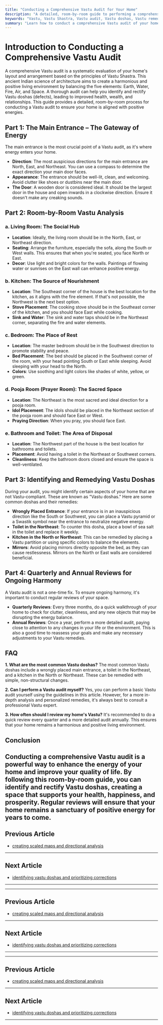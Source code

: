 ```yaml
---
title: "Conducting a Comprehensive Vastu Audit for Your Home"
description: "A detailed, room-by-room guide to performing a comprehensive Vastu audit, including inspection of entrances, room functions, furniture placement, and elemental balance."
keywords: "Vastu, Vastu Shastra, Vastu audit, Vastu doshas, Vastu remedies, Vastu for home, Vastu tips, Vastu consultant, elemental balance, room-by-room Vastu"
summary: "Learn how to conduct a comprehensive Vastu audit of your home with this detailed, room-by-room guide. From the main entrance to the kitchen and bedroom, discover how to identify and remedy Vastu doshas to create a harmonious and positive living environment."
---
```


# Introduction to Conducting a Comprehensive Vastu Audit

A comprehensive Vastu audit is a systematic evaluation of your home's layout and arrangement based on the principles of Vastu Shastra. This ancient Indian science of architecture aims to create a harmonious and positive living environment by balancing the five elements: Earth, Water, Fire, Air, and Space. A thorough audit can help you identify and rectify Vastu doshas (defects), leading to improved health, wealth, and relationships. This guide provides a detailed, room-by-room process for conducting a Vastu audit to ensure your home is aligned with positive energies.

## Part 1: The Main Entrance – The Gateway of Energy

The main entrance is the most crucial point of a Vastu audit, as it's where energy enters your home.

-   **Direction**: The most auspicious directions for the main entrance are North, East, and Northeast. You can use a compass to determine the exact direction your main door faces.
-   **Appearance**: The entrance should be well-lit, clean, and welcoming. Avoid clutter like shoes or dustbins near the main door.
-   **The Door**: A wooden door is considered ideal. It should be the largest door in the house and open inwards in a clockwise direction. Ensure it doesn't make any creaking sounds.

## Part 2: Room-by-Room Vastu Analysis

### a. Living Room: The Social Hub

-   **Location**: Ideally, the living room should be in the North, East, or Northeast direction.
-   **Seating**: Arrange the furniture, especially the sofa, along the South or West walls. This ensures that when you're seated, you face North or East.
-   **Decor**: Use light and bright colors for the walls. Paintings of flowing water or sunrises on the East wall can enhance positive energy.

### b. Kitchen: The Source of Nourishment

-   **Location**: The Southeast corner of the house is the best location for the kitchen, as it aligns with the fire element. If that's not possible, the Northwest is the next best option.
-   **Stove Placement**: The cooking stove should be in the Southeast corner of the kitchen, and you should face East while cooking.
-   **Sink and Water**: The sink and water taps should be in the Northeast corner, separating the fire and water elements.

### c. Bedroom: The Place of Rest

-   **Location**: The master bedroom should be in the Southwest direction to promote stability and peace.
-   **Bed Placement**: The bed should be placed in the Southwest corner of the room, with your head pointing South or East while sleeping. Avoid sleeping with your head to the North.
-   **Colors**: Use soothing and light colors like shades of white, yellow, or green.

### d. Pooja Room (Prayer Room): The Sacred Space

-   **Location**: The Northeast is the most sacred and ideal direction for a pooja room.
-   **Idol Placement**: The idols should be placed in the Northeast section of the pooja room and should face East or West.
-   **Praying Direction**: When you pray, you should face East.

### e. Bathroom and Toilet: The Area of Disposal

-   **Location**: The Northwest part of the house is the best location for bathrooms and toilets.
-   **Placement**: Avoid having a toilet in the Northeast or Southwest corners.
-   **Cleanliness**: Keep the bathroom doors closed and ensure the space is well-ventilated.

## Part 3: Identifying and Remedying Vastu Doshas

During your audit, you might identify certain aspects of your home that are not Vastu-compliant. These are known as "Vastu doshas." Here are some common doshas and their remedies:

-   **Wrongly Placed Entrance**: If your entrance is in an inauspicious direction like the South or Southwest, you can place a Vastu pyramid or a Swastik symbol near the entrance to neutralize negative energy.
-   **Toilet in the Northeast**: To counter this dosha, place a bowl of sea salt in the toilet and replace it weekly.
-   **Kitchen in the North or Northeast**: This can be remedied by placing a Vastu partition or using specific colors to balance the elements.
-   **Mirrors**: Avoid placing mirrors directly opposite the bed, as they can cause restlessness. Mirrors on the North or East walls are considered beneficial.

## Part 4: Quarterly and Annual Reviews for Ongoing Harmony

A Vastu audit is not a one-time fix. To ensure ongoing harmony, it's important to conduct regular reviews of your space.

-   **Quarterly Reviews**: Every three months, do a quick walkthrough of your home to check for clutter, cleanliness, and any new objects that may be disrupting the energy balance.
-   **Annual Reviews**: Once a year, perform a more detailed audit, paying close to attention to any changes in your life or the environment. This is also a good time to reassess your goals and make any necessary adjustments to your Vastu remedies.

## FAQ

**1. What are the most common Vastu doshas?**
The most common Vastu doshas include a wrongly placed main entrance, a toilet in the Northeast, and a kitchen in the North or Northeast. These can be remedied with simple, non-structural changes.

**2. Can I perform a Vastu audit myself?**
Yes, you can perform a basic Vastu audit yourself using the guidelines in this article. However, for a more in-depth analysis and personalized remedies, it's always best to consult a professional Vastu expert.

**3. How often should I review my home's Vastu?**
It's recommended to do a quick review every quarter and a more detailed audit annually. This ensures that your home remains a harmonious and positive living environment.

## Conclusion

Conducting a comprehensive Vastu audit is a powerful way to enhance the energy of your home and improve your quality of life. By following this room-by-room guide, you can identify and rectify Vastu doshas, creating a space that supports your health, happiness, and prosperity. Regular reviews will ensure that your home remains a sanctuary of positive energy for years to come.
---

## Previous Article
- [creating scaled maps and directional analysis](181002_creating_scaled_maps_and_directional_analysis.mdx)

---

## Next Article
- [identifying vastu doshas and prioritizing corrections](181004_identifying_vastu_doshas_and_prioritizing_corrections.mdx)

---
---

## Previous Article
- [creating scaled maps and directional analysis](181002_creating_scaled_maps_and_directional_analysis.mdx)

---

## Next Article
- [identifying vastu doshas and prioritizing corrections](181004_identifying_vastu_doshas_and_prioritizing_corrections.mdx)

---
---

## Previous Article
- [creating scaled maps and directional analysis](181002_creating_scaled_maps_and_directional_analysis.mdx)

---

## Next Article
- [identifying vastu doshas and prioritizing corrections](181004_identifying_vastu_doshas_and_prioritizing_corrections.mdx)

---
